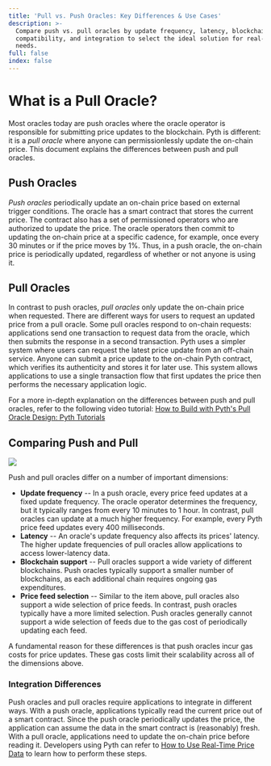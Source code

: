 ```yaml
---
title: 'Pull vs. Push Oracles: Key Differences & Use Cases'
description: >-
  Compare push vs. pull oracles by update frequency, latency, blockchain
  compatibility, and integration to select the ideal solution for real-time data
  needs.
full: false
index: false
---
```

# What is a Pull Oracle?

Most oracles today are push oracles where the oracle operator is responsible for submitting price updates to the blockchain.
Pyth is different: it is a _pull oracle_ where anyone can permissionlessly update the on-chain price.
This document explains the differences between push and pull oracles.

## Push Oracles

_Push oracles_ periodically update an on-chain price based on external trigger conditions.
The oracle has a smart contract that stores the current price.
The contract also has a set of permissioned operators who are authorized to update the price.
The oracle operators then commit to updating the on-chain price at a specific cadence, for example, once every 30 minutes or if the price moves by 1%.
Thus, in a push oracle, the on-chain price is periodically updated, regardless of whether or not anyone is using it.

## Pull Oracles

In contrast to push oracles, _pull oracles_ only update the on-chain price when requested.
There are different ways for users to request an updated price from a pull oracle.
Some pull oracles respond to on-chain requests: applications send one transaction to request data from the oracle, which then submits the response in a second transaction.
Pyth uses a simpler system where users can request the latest price update from an off-chain service.
Anyone can submit a price update to the on-chain Pyth contract, which verifies its authenticity and stores it for later use.
This system allows applications to use a single transaction flow that first updates the price then performs the necessary application logic.

For a more in-depth explanation on the differences between push and pull oracles, refer to the following video tutorial:
[How to Build with Pyth's Pull Oracle Design: Pyth Tutorials](https://youtu.be/qdwrs23Qc9g)

## Comparing Push and Pull

![](../../images/Push-vs-Pull-Oracle.jpg)

Push and pull oracles differ on a number of important dimensions:

- **Update frequency** -- In a push oracle, every price feed updates at a fixed update frequency.
  The oracle operator determines the frequency, but it typically ranges from every 10 minutes to 1 hour.
  In contrast, pull oracles can update at a much higher frequency.
  For example, every Pyth price feed updates every 400 milliseconds.
- **Latency** -- An oracle's update frequency also affects its prices' latency.
  The higher update frequencies of pull oracles allow applications to access lower-latency data.
- **Blockchain support** -- Pull oracles support a wide variety of different blockchains.
  Push oracles typically support a smaller number of blockchains, as each additional chain requires ongoing gas expenditures.
- **Price feed selection** -- Similar to the item above, pull oracles also support a wide selection of price feeds.
  In contrast, push oracles typically have a more limited selection.
  Push oracles generally cannot support a wide selection of feeds due to the gas cost of periodically updating each feed.

A fundamental reason for these differences is that push oracles incur gas costs for price updates.
These gas costs limit their scalability across all of the dimensions above.

### Integration Differences

Push oracles and pull oracles require applications to integrate in different ways.
With a push oracle, applications typically read the current price out of a smart contract.
Since the push oracle periodically updates the price, the application can assume the data in the smart contract is (reasonably) fresh.
With a pull oracle, applications need to update the on-chain price before reading it.
Developers using Pyth can refer to [How to Use Real-Time Price Data](/price-feeds/use-real-time-data) to learn how to perform these steps.
